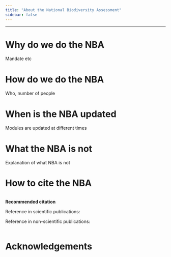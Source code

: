 ```yaml
---
title: "About the National Biodiversity Assessment"
sidebar: false
---
```


------------------------------------------------------------------------

# Why do we do the NBA

Mandate etc

# How do we do the NBA

Who, number of people

# When is the NBA updated

Modules are updated at different times

# What the NBA is not

Explanation of what NBA is not

# How to cite the NBA

::: {.column width="95%"}
**Recommended citation**

Reference in scientific publications:

Reference in non-scientific publications:
:::

# Acknowledgements

